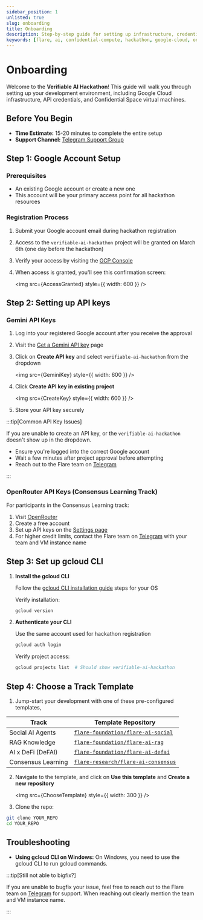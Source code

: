 ```yaml
---
sidebar_position: 1
unlisted: true
slug: onboarding
title: Onboarding
description: Step-by-step guide for setting up infrastructure, credentials, and cloud instances for the Verifiable AI Hackathon.
keywords: [flare, ai, confidential-compute, hackathon, google-cloud, onboarding]
---
```



# Onboarding

Welcome to the **Verifiable AI Hackathon**!
This guide will walk you through setting up your development environment, including Google Cloud infrastructure, API credentials, and Confidential Space virtual machines.

## Before You Begin

- **Time Estimate:** 15-20 minutes to complete the entire setup
- **Support Channel:** [Telegram Support Group](https://t.me/+StI5VEIvtIg2ODlh)

## Step 1: Google Account Setup

### Prerequisites

- An existing Google account or create a new one
- This account will be your primary access point for all hackathon resources

### Registration Process

1. Submit your Google account email during hackathon registration
2. Access to the `verifiable-ai-hackathon` project will be granted on March 6th (one day before the hackathon)
3. Verify your access by visiting the [GCP Console](https://console.cloud.google.com/welcome?project=verifiable-ai-hackathon)
4. When access is granted, you'll see this confirmation screen:

   <img src={AccessGranted} style={{ width: 600 }} />

## Step 2: Setting up API keys

### Gemini API Keys

1. Log into your registered Google account after you receive the approval
2. Visit the [Get a Gemini API key](https://aistudio.google.com/app/apikey) page
3. Click on **Create API key** and select `verifiable-ai-hackathon` from the dropdown

   <img src={GeminiKey} style={{ width: 600 }} />

4. Click **Create API key in existing project**

   <img src={CreateKey} style={{ width: 600 }} />

5. Store your API key securely

:::tip[Common API Key Issues]

If you are unable to create an API key, or the `verifiable-ai-hackathon` doesn't show up in the dropdown.

- Ensure you're logged into the correct Google account
- Wait a few minutes after project approval before attempting
- Reach out to the Flare team on [Telegram](https://t.me/+StI5VEIvtIg2ODlh)

:::

### OpenRouter API Keys (Consensus Learning Track)

For participants in the Consensus Learning track:

1. Visit [OpenRouter](https://openrouter.ai)
2. Create a free account
3. Set up API keys on the [Settings page](https://openrouter.ai/settings/keys)
4. For higher credit limits, contact the Flare team on [Telegram](https://t.me/+StI5VEIvtIg2ODlh) with your team and VM instance name

## Step 3: Set up gcloud CLI

1. **Install the gcloud CLI**

   Follow the [gcloud CLI installation guide](https://cloud.google.com/sdk/docs/install) steps for your OS

   Verify installation:

   ```bash
   gcloud version
   ```

2. **Authenticate your CLI**

   Use the same account used for hackathon registration

   ```bash
   gcloud auth login
   ```

   Verify project access:

   ```bash
   gcloud projects list  # Should show verifiable-ai-hackathon
   ```

## Step 4: Choose a Track Template

1. Jump-start your development with one of these pre-configured templates,

| Track              | Template Repository                                                                         |
| ------------------ | ------------------------------------------------------------------------------------------- |
| Social AI Agents   | [`flare-foundation/flare-ai-social`](https://github.com/flare-foundation/flare-ai-social)   |
| RAG Knowledge      | [`flare-foundation/flare-ai-rag`](https://github.com/flare-foundation/flare-ai-rag)         |
| AI x DeFi (DeFAI)  | [`flare-foundation/flare-ai-defai`](https://github.com/flare-foundation/flare-ai-defai)     |
| Consensus Learning | [`flare-research/flare-ai-consensus`](https://github.com/flare-research/flare-ai-consensus) |

2. Navigate to the template, and click on **Use this template** and **Create a new repository**

   <img src={ChooseTemplate} style={{ width: 300 }} />

3. Clone the repo:

```bash
git clone YOUR_REPO
cd YOUR_REPO
```

## Troubleshooting

- **Using gcloud CLI on Windows:** On Windows, you need to use the gcloud CLI to run gcloud commands.

:::tip[Still not able to bigfix?]

If you are unable to bugfix your issue, feel free to reach out to the Flare team on [Telegram](https://t.me/+StI5VEIvtIg2ODlh) for support.
When reaching out clearly mention the team and VM instance name.

:::
